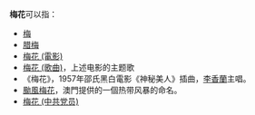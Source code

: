 '''梅花'''可以指：
* [[梅|梅]]
* [[腊梅|腊梅]]
* [[梅花_(電影)|梅花 (電影)]]
* [[梅花_(歌曲)|梅花 (歌曲)]]，上述电影的主题歌
*《梅花》，1957年邵氏黑白電影《神秘美人》插曲，[[李香蘭|李香蘭]]主唱。
* [[颱風梅花|颱風梅花]]，澳門提供的一個热带风暴的命名。
* [[梅花_(中共党员)|梅花 (中共党员)]]

{{消歧義|M|Cat=二字消歧義}}